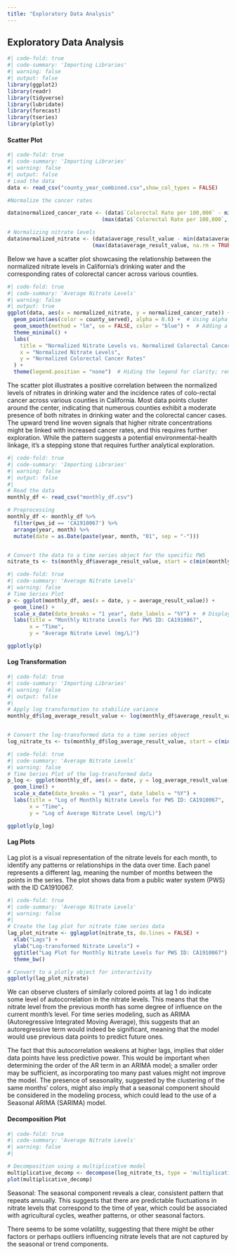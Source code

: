 ```yaml
---
title: "Exploratory Data Analysis"
---
```


## Exploratory Data Analysis



```r
#| code-fold: true
#| code-summary: 'Importing Libraries'
#| warning: false
#| output: false
library(ggplot2)
library(readr)
library(tidyverse)
library(lubridate)
library(forecast)
library(tseries)
library(plotly)


```

#### Scatter Plot  


```r
#| code-fold: true
#| code-summary: 'Importing Libraries'
#| warning: false
#| output: false
# Load the data
data <- read_csv("county_year_combined.csv",show_col_types = FALSE)

#Normalize the cancer rates

data$normalized_cancer_rate <- (data$`Colorectal Rate per 100,000` - min(data$`Colorectal Rate per 100,000`, na.rm = TRUE)) / 
                              (max(data$`Colorectal Rate per 100,000`, na.rm = TRUE) - min(data$`Colorectal Rate per 100,000`, na.rm = TRUE))

# Normalizing nitrate levels
data$normalized_nitrate <- (data$average_result_value - min(data$average_result_value, na.rm = TRUE)) / 
                           (max(data$average_result_value, na.rm = TRUE) - min(data$average_result_value, na.rm = TRUE))

```


Below we have a scatter plot showcasing the relationship between the normalized nitrate levels in California's drinking water and the corresponding rates of colorectal cancer across various counties. 



```r
#| code-fold: true
#| code-summary: 'Average Nitrate Levels'
#| warning: false
#| output: true
ggplot(data, aes(x = normalized_nitrate, y = normalized_cancer_rate)) +
  geom_point(aes(color = county_served), alpha = 0.6) +  # Using alpha for better visibility if points overlap
  geom_smooth(method = "lm", se = FALSE, color = "blue") +  # Adding a linear trend line
  theme_minimal() +
  labs(
    title = "Normalized Nitrate Levels vs. Normalized Colorectal Cancer Rates",
    x = "Normalized Nitrate Levels",
    y = "Normalized Colorectal Cancer Rates"
  ) +
  theme(legend.position = "none")  # Hiding the legend for clarity; remove if county-wise color coding is essential
```


The scatter plot illustrates a  positive correlation between the normalized levels of nitrates in drinking water and the incidence rates of colo-rectal cancer across various counties in California. Most data points cluster around the center, indicating that numerous counties exhibit a moderate presence of both nitrates in drinking water and the colorectal cancer cases. The upward trend line woven signals that higher nitrate concentrations might be linked with increased cancer rates, and this requires further exploration. While the pattern suggests a potential environmental-health linkage, it's a stepping stone that requires further analytical exploration.




```r
#| code-fold: true
#| code-summary: 'Importing Libraries'
#| warning: false
#| output: false
#| 
# Read the data
monthly_df <- read_csv("monthly_df.csv")

# Preprocessing
monthly_df <- monthly_df %>%
  filter(pws_id == 'CA1910067') %>%
  arrange(year, month) %>%
  mutate(date = as.Date(paste(year, month, "01", sep = "-")))


# Convert the data to a time series object for the specific PWS
nitrate_ts <- ts(monthly_df$average_result_value, start = c(min(monthly_df$year), min(monthly_df$month)), frequency = 12)

```



```r
#| code-fold: true
#| code-summary: 'Average Nitrate Levels'
#| warning: false
# Time Series Plot
p <- ggplot(monthly_df, aes(x = date, y = average_result_value)) +
  geom_line() +
  scale_x_date(date_breaks = "1 year", date_labels = "%Y") +  # Display only years on the x-axis
  labs(title = "Monthly Nitrate Levels for PWS ID: CA1910067",
       x = "Time",
       y = "Average Nitrate Level (mg/L)")

ggplotly(p)
```



#### Log Transformation


```r
#| code-fold: true
#| code-summary: 'Importing Libraries'
#| warning: false
#| output: false
#| 
# Apply log transformation to stabilize variance
monthly_df$log_average_result_value <- log(monthly_df$average_result_value + 1) # +1 to avoid log(0)


# Convert the log-transformed data to a time series object
log_nitrate_ts <- ts(monthly_df$log_average_result_value, start = c(min(monthly_df$year), min(monthly_df$month)), frequency = 12)

```


```r
#| code-fold: true
#| code-summary: 'Average Nitrate Levels'
#| warning: false
# Time Series Plot of the log-transformed data
p_log <- ggplot(monthly_df, aes(x = date, y = log_average_result_value)) +
  geom_line() +
  scale_x_date(date_breaks = "1 year", date_labels = "%Y") + 
  labs(title = "Log of Monthly Nitrate Levels for PWS ID: CA1910067",
       x = "Time",
       y = "Log of Average Nitrate Level (mg/L)")

ggplotly(p_log)

```





#### Lag Plots


Lag plot is a visual representation of the nitrate levels for each month, to identify any patterns or relationships in the data over time. Each panel represents a different lag, meaning the number of months between the points in the series. The plot shows data from a public water system (PWS) with the ID CA1910067.


```r
#| code-fold: true
#| code-summary: 'Average Nitrate Levels'
#| warning: false
#|  
# Create the lag plot for nitrate time series data
lag_plot_nitrate <- gglagplot(nitrate_ts, do.lines = FALSE) +
  xlab("Lags") +
  ylab("Log-transformed Nitrate Levels") +
  ggtitle("Lag Plot for Monthly Nitrate Levels for PWS ID: CA1910067") +
  theme_bw()

# Convert to a plotly object for interactivity
ggplotly(lag_plot_nitrate)
```



We can observe clusters of similarly colored points at lag 1 do indicate some level of autocorrelation in the nitrate levels. This means that the nitrate level from the previous month has some degree of influence on the current month's level. For time series modeling, such as ARIMA (Autoregressive Integrated Moving Average), this suggests that an autoregressive term would indeed be significant, meaning that the model would use previous data points to predict future ones.

The fact that this autocorrelation weakens at higher lags, implies that older data points have less predictive power. This would be important when determining the order of the AR term in an ARIMA model; a smaller order may be sufficient, as incorporating too many past values might not improve the model. The presence of seasonality, suggested by the clustering of the same months' colors, might also imply that a seasonal component should be considered in the modeling process, which could lead to the use of a Seasonal ARIMA (SARIMA) model.


#### Decomposition Plot


```r
#| code-fold: true
#| code-summary: 'Average Nitrate Levels'
#| warning: false
#|  

# Decomposition using a multiplicative model
multiplicative_decomp <- decompose(log_nitrate_ts, type = 'multiplicative')
plot(multiplicative_decomp)


```


Seasonal: The seasonal component reveals a clear, consistent pattern that repeats annually. This suggests that there are predictable fluctuations in nitrate levels that correspond to the time of year, which could be associated with agricultural cycles, weather patterns, or other seasonal factors.

There seems to be some volatility, suggesting that there might be other factors or perhaps outliers influencing nitrate levels that are not captured by the seasonal or trend components.



